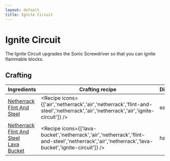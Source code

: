 ```yaml
---
layout: default
title: Ignite Circuit
---
```



Ignite Circuit
===================

The Ignite Circuit upgrades the Sonic Screwdriver so that you can ignite flammable blocks.

## Crafting

| Ingredients | Crafting recipe | Difficulty |
| ----------- | --------------- | ------------- |
| [Netherrack](https://minecraft.wiki/w/Netherrack)<br/>[Flint And Steel](https://minecraft.wiki/w/Flint_And_Steel) | <Recipe icons={['air','netherrack','air','netherrack','flint-and-steel','netherrack','air','netherrack','air','ignite-circuit']} /> | easy |
| [Netherrack](https://minecraft.wiki/w/Netherrack)<br/>[Flint And Steel](https://minecraft.wiki/w/Flint_And_Steel)<br/>[Lava Bucket](https://minecraft.wiki/w/Lava_Bucket) | <Recipe icons={['lava-bucket','netherrack','air','netherrack','flint-and-steel','netherrack','air','netherrack','lava-bucket','ignite-circuit']} /> | hard |

